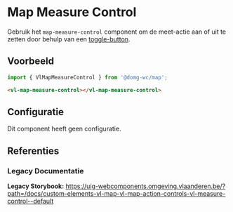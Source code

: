 
# Map Measure Control

Gebruik het `map-measure-control` component om de meet-actie aan of uit te zetten door behulp van een [toggle-button](/docs/components-toggle-button--toggle-button-default).

## Voorbeeld

```js
import { VlMapMeasureControl } from '@domg-wc/map';
```

```html
<vl-map-measure-control></vl-map-measure-control>
```

<DocsStory id="map-controls-measure-control--map-measure-control-default" />

## Configuratie

Dit component heeft geen configuratie.

## Referenties

### Legacy Documentatie

**Legacy Storybook:** https://uig-webcomponents.omgeving.vlaanderen.be/?path=/docs/custom-elements-vl-map-vl-map-action-controls-vl-measure-control--default
